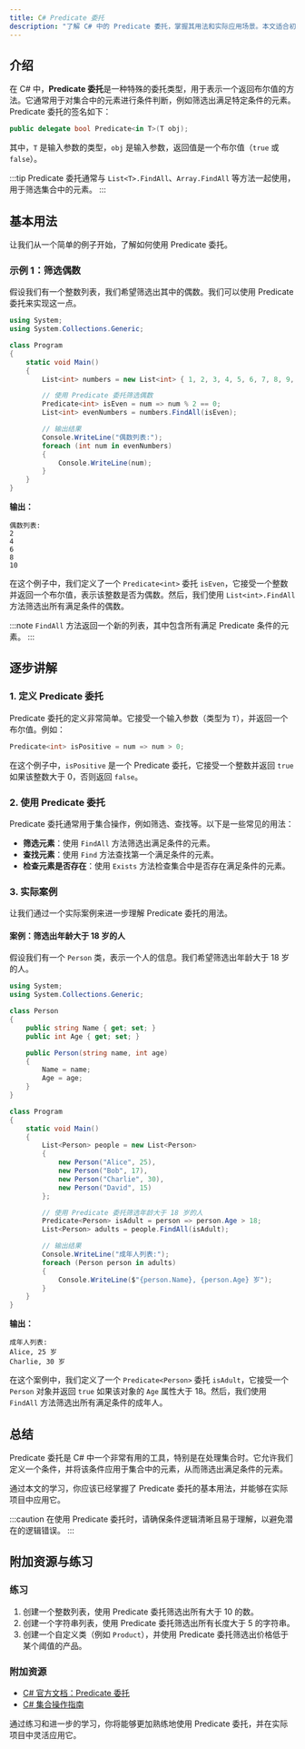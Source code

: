 ```yaml
---
title: C# Predicate 委托
description: "了解 C# 中的 Predicate 委托，掌握其用法和实际应用场景。本文适合初学者，包含代码示例和详细解释。"
---
```


## 介绍

在 C# 中，**Predicate 委托**是一种特殊的委托类型，用于表示一个返回布尔值的方法。它通常用于对集合中的元素进行条件判断，例如筛选出满足特定条件的元素。Predicate 委托的签名如下：

```csharp
public delegate bool Predicate<in T>(T obj);
```

其中，`T` 是输入参数的类型，`obj` 是输入参数，返回值是一个布尔值（`true` 或 `false`）。

:::tip
Predicate 委托通常与 `List<T>.FindAll`、`Array.FindAll` 等方法一起使用，用于筛选集合中的元素。
:::

## 基本用法

让我们从一个简单的例子开始，了解如何使用 Predicate 委托。

### 示例 1：筛选偶数

假设我们有一个整数列表，我们希望筛选出其中的偶数。我们可以使用 Predicate 委托来实现这一点。

```csharp
using System;
using System.Collections.Generic;

class Program
{
    static void Main()
    {
        List<int> numbers = new List<int> { 1, 2, 3, 4, 5, 6, 7, 8, 9, 10 };

        // 使用 Predicate 委托筛选偶数
        Predicate<int> isEven = num => num % 2 == 0;
        List<int> evenNumbers = numbers.FindAll(isEven);

        // 输出结果
        Console.WriteLine("偶数列表:");
        foreach (int num in evenNumbers)
        {
            Console.WriteLine(num);
        }
    }
}
```

**输出：**

```
偶数列表:
2
4
6
8
10
```

在这个例子中，我们定义了一个 `Predicate<int>` 委托 `isEven`，它接受一个整数并返回一个布尔值，表示该整数是否为偶数。然后，我们使用 `List<int>.FindAll` 方法筛选出所有满足条件的偶数。

:::note
`FindAll` 方法返回一个新的列表，其中包含所有满足 Predicate 条件的元素。
:::

## 逐步讲解

### 1. 定义 Predicate 委托

Predicate 委托的定义非常简单。它接受一个输入参数（类型为 `T`），并返回一个布尔值。例如：

```csharp
Predicate<int> isPositive = num => num > 0;
```

在这个例子中，`isPositive` 是一个 Predicate 委托，它接受一个整数并返回 `true` 如果该整数大于 0，否则返回 `false`。

### 2. 使用 Predicate 委托

Predicate 委托通常用于集合操作，例如筛选、查找等。以下是一些常见的用法：

- **筛选元素**：使用 `FindAll` 方法筛选出满足条件的元素。
- **查找元素**：使用 `Find` 方法查找第一个满足条件的元素。
- **检查元素是否存在**：使用 `Exists` 方法检查集合中是否存在满足条件的元素。

### 3. 实际案例

让我们通过一个实际案例来进一步理解 Predicate 委托的用法。

#### 案例：筛选出年龄大于 18 岁的人

假设我们有一个 `Person` 类，表示一个人的信息。我们希望筛选出年龄大于 18 岁的人。

```csharp
using System;
using System.Collections.Generic;

class Person
{
    public string Name { get; set; }
    public int Age { get; set; }

    public Person(string name, int age)
    {
        Name = name;
        Age = age;
    }
}

class Program
{
    static void Main()
    {
        List<Person> people = new List<Person>
        {
            new Person("Alice", 25),
            new Person("Bob", 17),
            new Person("Charlie", 30),
            new Person("David", 15)
        };

        // 使用 Predicate 委托筛选年龄大于 18 岁的人
        Predicate<Person> isAdult = person => person.Age > 18;
        List<Person> adults = people.FindAll(isAdult);

        // 输出结果
        Console.WriteLine("成年人列表:");
        foreach (Person person in adults)
        {
            Console.WriteLine($"{person.Name}, {person.Age} 岁");
        }
    }
}
```

**输出：**

```
成年人列表:
Alice, 25 岁
Charlie, 30 岁
```

在这个案例中，我们定义了一个 `Predicate<Person>` 委托 `isAdult`，它接受一个 `Person` 对象并返回 `true` 如果该对象的 `Age` 属性大于 18。然后，我们使用 `FindAll` 方法筛选出所有满足条件的成年人。

## 总结

Predicate 委托是 C# 中一个非常有用的工具，特别是在处理集合时。它允许我们定义一个条件，并将该条件应用于集合中的元素，从而筛选出满足条件的元素。

通过本文的学习，你应该已经掌握了 Predicate 委托的基本用法，并能够在实际项目中应用它。

:::caution
在使用 Predicate 委托时，请确保条件逻辑清晰且易于理解，以避免潜在的逻辑错误。
:::

## 附加资源与练习

### 练习

1. 创建一个整数列表，使用 Predicate 委托筛选出所有大于 10 的数。
2. 创建一个字符串列表，使用 Predicate 委托筛选出所有长度大于 5 的字符串。
3. 创建一个自定义类（例如 `Product`），并使用 Predicate 委托筛选出价格低于某个阈值的产品。

### 附加资源

- [C# 官方文档：Predicate 委托](https://learn.microsoft.com/en-us/dotnet/api/system.predicate-1?view=net-7.0)
- [C# 集合操作指南](https://learn.microsoft.com/en-us/dotnet/csharp/programming-guide/concepts/collections)

通过练习和进一步的学习，你将能够更加熟练地使用 Predicate 委托，并在实际项目中灵活应用它。